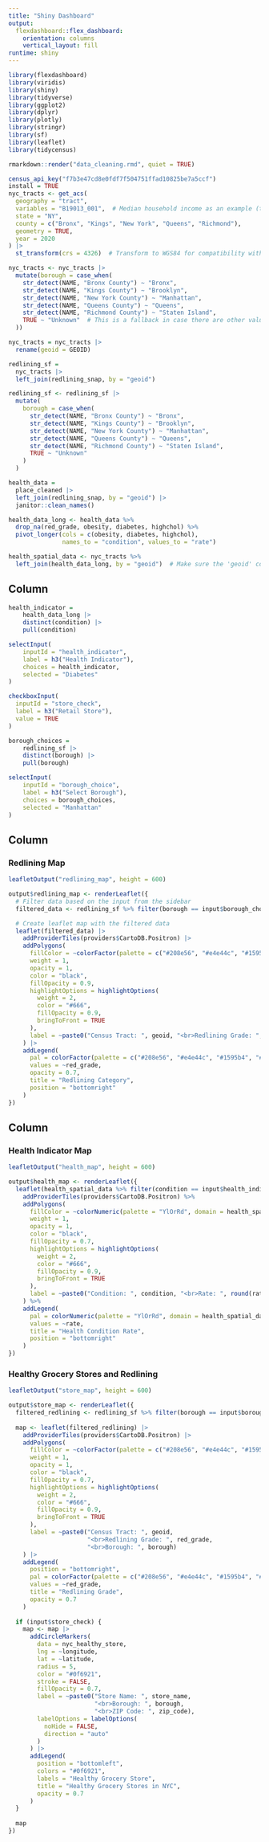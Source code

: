 ```yaml
---
title: "Shiny Dashboard"
output: 
  flexdashboard::flex_dashboard:
    orientation: columns
    vertical_layout: fill
runtime: shiny
---
```


```r
library(flexdashboard)
library(viridis)
library(shiny)
library(tidyverse)
library(ggplot2)
library(dplyr)
library(plotly)
library(stringr)
library(sf)
library(leaflet)
library(tidycensus)
```

```r
rmarkdown::render("data_cleaning.rmd", quiet = TRUE)
```

```r
census_api_key("f7b3e47cd8e0fdf7f504751ffad10825be7a5ccf")
install = TRUE
nyc_tracts <- get_acs(
  geography = "tract",
  variables = "B19013_001",  # Median household income as an example (this is just to pull the geometry)
  state = "NY",
  county = c("Bronx", "Kings", "New York", "Queens", "Richmond"),
  geometry = TRUE,
  year = 2020
) |>
  st_transform(crs = 4326)  # Transform to WGS84 for compatibility with Leaflet

nyc_tracts <- nyc_tracts |>
  mutate(borough = case_when(
    str_detect(NAME, "Bronx County") ~ "Bronx",
    str_detect(NAME, "Kings County") ~ "Brooklyn",
    str_detect(NAME, "New York County") ~ "Manhattan",
    str_detect(NAME, "Queens County") ~ "Queens",
    str_detect(NAME, "Richmond County") ~ "Staten Island",
    TRUE ~ "Unknown"  # This is a fallback in case there are other values
  ))
```

```r
nyc_tracts = nyc_tracts |>
  rename(geoid = GEOID)

redlining_sf = 
  nyc_tracts |>
  left_join(redlining_snap, by = "geoid")

redlining_sf <- redlining_sf |>
  mutate(
    borough = case_when(
      str_detect(NAME, "Bronx County") ~ "Bronx",
      str_detect(NAME, "Kings County") ~ "Brooklyn",
      str_detect(NAME, "New York County") ~ "Manhattan",
      str_detect(NAME, "Queens County") ~ "Queens",
      str_detect(NAME, "Richmond County") ~ "Staten Island",
      TRUE ~ "Unknown"
    )
  )

health_data =
  place_cleaned |>
  left_join(redlining_snap, by = "geoid") |>
  janitor::clean_names()

health_data_long <- health_data %>%
  drop_na(red_grade, obesity, diabetes, highchol) %>%
  pivot_longer(cols = c(obesity, diabetes, highchol), 
               names_to = "condition", values_to = "rate")

health_spatial_data <- nyc_tracts %>%
  left_join(health_data_long, by = "geoid")  # Make sure the 'geoid' column matches in both datasets
```



Column {.sidebar}
-----------------------------------------------------------------------

```r
health_indicator = 
	health_data_long |> 
	distinct(condition) |> 
	pull(condition)

selectInput(
	inputId = "health_indicator", 
	label = h3("Health Indicator"), 
	choices = health_indicator,
	selected = "Diabetes"
)
```


```r
checkboxInput(
  inputId = "store_check",
  label = h3("Retail Store"),
  value = TRUE
)
```


```r
borough_choices = 
	redlining_sf |> 
	distinct(borough) |> 
	pull(borough)

selectInput(
	inputId = "borough_choice", 
	label = h3("Select Borough"), 
	choices = borough_choices,
	selected = "Manhattan"
)
```




Column {data-width=650}
-----------------------------------------------------------------------

### Redlining Map

```r
leafletOutput("redlining_map", height = 600)
```

```r
output$redlining_map <- renderLeaflet({
  # Filter data based on the input from the sidebar
  filtered_data <- redlining_sf %>% filter(borough == input$borough_choice)

  # Create leaflet map with the filtered data
  leaflet(filtered_data) |>
    addProviderTiles(providers$CartoDB.Positron) |> 
    addPolygons(
      fillColor = ~colorFactor(palette = c("#208e56", "#e4e44c", "#1595b4", "#ef647b"), domain = redlining_sf$red_grade)(red_grade),
      weight = 1,
      opacity = 1,
      color = "black",
      fillOpacity = 0.9,
      highlightOptions = highlightOptions(
        weight = 2,
        color = "#666",
        fillOpacity = 0.9,
        bringToFront = TRUE
      ),
      label = ~paste0("Census Tract: ", geoid, "<br>Redlining Grade: ", red_grade)
    ) |>
    addLegend(
      pal = colorFactor(palette = c("#208e56", "#e4e44c", "#1595b4", "#ef647b"), domain = redlining_sf$red_grade),
      values = ~red_grade,
      opacity = 0.7,
      title = "Redlining Category",
      position = "bottomright"
    )
})
```

Column {data-width=350}
-----------------------------------------------------------------------

### Health Indicator Map

```r
leafletOutput("health_map", height = 600)
```

```r
output$health_map <- renderLeaflet({
  leaflet(health_spatial_data %>% filter(condition == input$health_indicator & borough == input$borough_choice)) %>%
    addProviderTiles(providers$CartoDB.Positron) %>%  
    addPolygons(
      fillColor = ~colorNumeric(palette = "YlOrRd", domain = health_spatial_data$rate)(rate),  
      weight = 1,
      opacity = 1,
      color = "black",
      fillOpacity = 0.7,
      highlightOptions = highlightOptions(
        weight = 2,
        color = "#666",
        fillOpacity = 0.9,
        bringToFront = TRUE
      ),
      label = ~paste0("Condition: ", condition, "<br>Rate: ", round(rate, 2))
    ) %>%
    addLegend(
      pal = colorNumeric(palette = "YlOrRd", domain = health_spatial_data$rate),  
      values = ~rate,
      title = "Health Condition Rate",
      position = "bottomright"
    )
})
```


### Healthy Grocery Stores and Redlining

```r
leafletOutput("store_map", height = 600)
```

```r
output$store_map <- renderLeaflet({
  filtered_redlining <- redlining_sf %>% filter(borough == input$borough_choice)
  
  map <- leaflet(filtered_redlining) |>
    addProviderTiles(providers$CartoDB.Positron) |>  
    addPolygons(
      fillColor = ~colorFactor(palette = c("#208e56", "#e4e44c", "#1595b4", "#ef647b"), domain = redlining_sf$red_grade)(red_grade),
      weight = 1,
      opacity = 1,
      color = "black",
      fillOpacity = 0.7,
      highlightOptions = highlightOptions(
        weight = 2,
        color = "#666",
        fillOpacity = 0.9,
        bringToFront = TRUE
      ),
      label = ~paste0("Census Tract: ", geoid, 
                      "<br>Redlining Grade: ", red_grade,
                      "<br>Borough: ", borough)
    ) |>
    addLegend(
      position = "bottomright",
      pal = colorFactor(palette = c("#208e56", "#e4e44c", "#1595b4", "#ef647b"), domain = redlining_sf$red_grade),
      values = ~red_grade,
      title = "Redlining Grade",
      opacity = 0.7
    )
  
  if (input$store_check) {
    map <- map |>
      addCircleMarkers(
        data = nyc_healthy_store,
        lng = ~longitude,
        lat = ~latitude,
        radius = 5,
        color = "#0f6921",
        stroke = FALSE,
        fillOpacity = 0.7,
        label = ~paste0("Store Name: ", store_name,
                        "<br>Borough: ", borough,
                        "<br>ZIP Code: ", zip_code),
        labelOptions = labelOptions(
          noHide = FALSE,
          direction = "auto"
        )
      ) |>
      addLegend(
        position = "bottomleft",
        colors = "#0f6921",
        labels = "Healthy Grocery Store",
        title = "Healthy Grocery Stores in NYC",
        opacity = 0.7
      )
  }
  
  map
})
```





